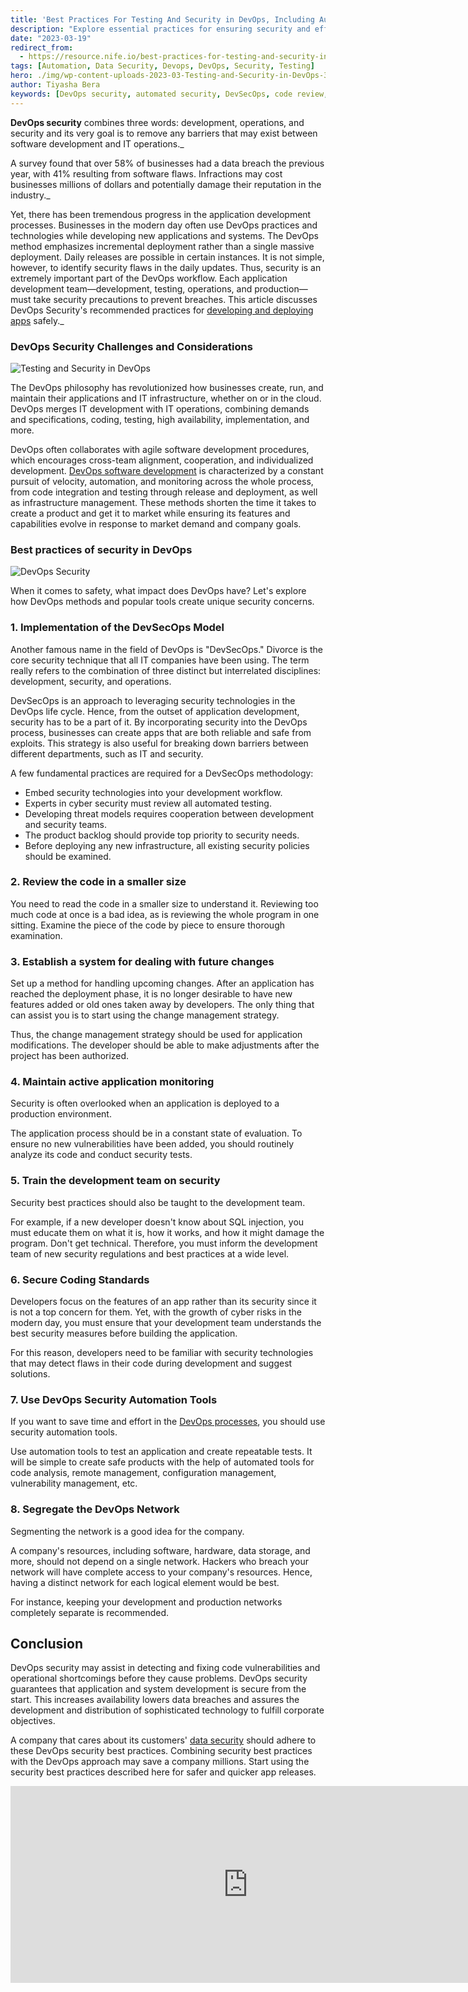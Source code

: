 ```yaml
---
title: 'Best Practices For Testing And Security in DevOps, Including Automated Security'
description: "Explore essential practices for ensuring security and efficiency in DevOps, including automated security measures and DevSecOps integration. Learn how to implement security best practices, manage code reviews, and utilize automation tools to enhance application security and operational efficiency."
date: "2023-03-19"
redirect_from: 
  - https://resource.nife.io/best-practices-for-testing-and-security-in-devops-including-automated-security/
tags: [Automation, Data Security, Devops, DevOps, Security, Testing]
hero: ./img/wp-content-uploads-2023-03-Testing-and-Security-in-DevOps-300x158.png
author: Tiyasha Bera
keywords: [DevOps security, automated security, DevSecOps, code review, application monitoring, secure coding, security automation tools, network segregation]
---
```


**DevOps security** combines three words: development, operations, and security and its very goal is to remove any barriers that may exist between software development and IT operations._

A survey found that over 58% of businesses had a data breach the previous year, with 41% resulting from software flaws. Infractions may cost businesses millions of dollars and potentially damage their reputation in the industry._

Yet, there has been tremendous progress in the application development processes. Businesses in the modern day often use DevOps practices and technologies while developing new applications and systems. The DevOps method emphasizes incremental deployment rather than a single massive deployment. Daily releases are possible in certain instances. It is not simple, however, to identify security flaws in the daily updates. Thus, security is an extremely important part of the DevOps workflow. Each application development team—development, testing, operations, and production—must take security precautions to prevent breaches. This article discusses DevOps Security's recommended practices for [developing and deploying apps](/blog/benefits-of-5g-for-business-in-app-development/) safely._

### **DevOps Security Challenges and Considerations**


![Testing and Security in DevOps](https://raw.githubusercontent.com/nifetency/nife-blog-content/main/blog/img/Testing-and-Security-in-DevOps-768x403.png)
<br/>


 
The DevOps philosophy has revolutionized how businesses create, run, and maintain their applications and IT infrastructure, whether on or in the cloud. DevOps merges IT development with IT operations, combining demands and specifications, coding, testing, high availability, implementation, and more.

DevOps often collaborates with agile software development procedures, which encourages cross-team alignment, cooperation, and individualized development. [DevOps software development](/blog/introduction-of-devops-and-its-benefits-for-software-development/) is characterized by a constant pursuit of velocity, automation, and monitoring across the whole process, from code integration and testing through release and deployment, as well as infrastructure management. These methods shorten the time it takes to create a product and get it to market while ensuring its features and capabilities evolve in response to market demand and company goals.

### **Best practices of security in DevOps**


![DevOps Security](https://raw.githubusercontent.com/nifetency/nife-blog-content/main/blog/img/DevOps-Security-768x508.png)
<br/>


 
When it comes to safety, what impact does DevOps have? Let's explore how DevOps methods and popular tools create unique security concerns.

### **1. Implementation of the DevSecOps Model**

Another famous name in the field of DevOps is "DevSecOps." Divorce is the core security technique that all IT companies have been using. The term really refers to the combination of three distinct but interrelated disciplines: development, security, and operations.

DevSecOps is an approach to leveraging security technologies in the DevOps life cycle. Hence, from the outset of application development, security has to be a part of it. By incorporating security into the DevOps process, businesses can create apps that are both reliable and safe from exploits. This strategy is also useful for breaking down barriers between different departments, such as IT and security.

A few fundamental practices are required for a DevSecOps methodology:

- Embed security technologies into your development workflow.
- Experts in cyber security must review all automated testing.
- Developing threat models requires cooperation between development and security teams.
- The product backlog should provide top priority to security needs.
- Before deploying any new infrastructure, all existing security policies should be examined.

### **2. Review the code in a smaller size**

You need to read the code in a smaller size to understand it. Reviewing too much code at once is a bad idea, as is reviewing the whole program in one sitting. Examine the piece of the code by piece to ensure thorough examination.

### **3. Establish a system for dealing with future changes**

Set up a method for handling upcoming changes. After an application has reached the deployment phase, it is no longer desirable to have new features added or old ones taken away by developers. The only thing that can assist you is to start using the change management strategy.

Thus, the change management strategy should be used for application modifications. The developer should be able to make adjustments after the project has been authorized.

### **4. Maintain active application monitoring**

Security is often overlooked when an application is deployed to a production environment.

The application process should be in a constant state of evaluation. To ensure no new vulnerabilities have been added, you should routinely analyze its code and conduct security tests.

### **5. Train the development team on security**

Security best practices should also be taught to the development team.

For example, if a new developer doesn't know about SQL injection, you must educate them on what it is, how it works, and how it might damage the program. Don't get technical. Therefore, you must inform the development team of new security regulations and best practices at a wide level.

### **6. Secure Coding Standards**

Developers focus on the features of an app rather than its security since it is not a top concern for them. Yet, with the growth of cyber risks in the modern day, you must ensure that your development team understands the best security measures before building the application.

For this reason, developers need to be familiar with security technologies that may detect flaws in their code during development and suggest solutions.

### **7. Use DevOps Security Automation Tools**

If you want to save time and effort in the [DevOps processes](https://www.lucidchart.com/blog/devops-process-flow#:~:text=The%20DevOps%20process%20flow%20is,feedback%2C%20delivery%2C%20and%20deployment.), you should use security automation tools.

Use automation tools to test an application and create repeatable tests. It will be simple to create safe products with the help of automated tools for code analysis, remote management, configuration management, vulnerability management, etc.

### **8. Segregate the DevOps Network**

Segmenting the network is a good idea for the company.

A company's resources, including software, hardware, data storage, and more, should not depend on a single network. Hackers who breach your network will have complete access to your company's resources. Hence, having a distinct network for each logical element would be best.

For instance, keeping your development and production networks completely separate is recommended.

## **Conclusion**

DevOps security may assist in detecting and fixing code vulnerabilities and operational shortcomings before they cause problems. DevOps security guarantees that application and system development is secure from the start. This increases availability lowers data breaches and assures the development and distribution of sophisticated technology to fulfill corporate objectives.

A company that cares about its customers' [data security](/blog/top-10-data-security-challenges-for-financial-services/) should adhere to these DevOps security best practices. Combining security best practices with the DevOps approach may save a company millions. Start using the security best practices described here for safer and quicker app releases.

<iframe width="760" height="315" src="https://www.youtube.com/embed/pO_AevrMBZQ?si=H1aVQodfZ5wKxFj1" title="YouTube video player" frameborder="0" allow="accelerometer; autoplay; clipboard-write; encrypted-media; gyroscope; picture-in-picture; web-share" referrerpolicy="strict-origin-when-cross-origin" allowfullscreen></iframe>
